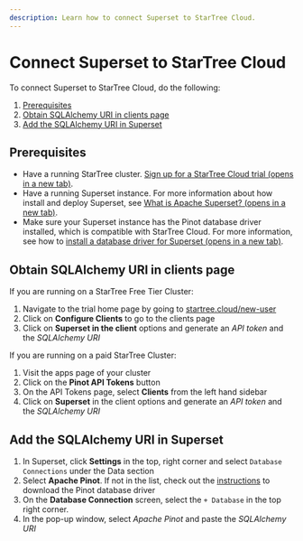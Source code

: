 ```yaml
---
description: Learn how to connect Superset to StarTree Cloud.
---
```


# Connect Superset to StarTree Cloud

To connect Superset to StarTree Cloud, do the following:

1. [Prerequisites](#prerequisites)
2. [Obtain SQLAlchemy URI in clients page](#obtain-sqlalchemy-uri-in-clients-page)
3. [Add the SQLAlchemy URI in Superset](#add-the-sqlalchemy-uri-in-superset)

## Prerequisites

- Have a running StarTree cluster. [Sign up for a StarTree Cloud trial (opens in a new tab)](https://www.startree.ai/saas-signup).
- Have a running Superset instance. For more information about how install and deploy Superset, see [What is Apache Superset? (opens in a new tab)](https://superset.apache.org/docs/intro).
- Make sure your Superset instance has the Pinot database driver installed, which is compatible with StarTree Cloud. For more information, see how to [install a database driver for Superset (opens in a new tab)](https://superset.apache.org/docs/databases/installing-database-drivers).

## Obtain SQLAlchemy URI in clients page

If you are running on a StarTree Free Tier Cluster:
1. Navigate to the trial home page by going to [startree.cloud/new-user](https://startree.cloud/new-user)
2. Click on **Configure Clients** to go to the clients page
3. Click on **Superset in the client** options and generate an *API token* and the *SQLAlchemy URI*

If you are running on a paid StarTree Cluster:
1. Visit the apps page of your cluster
2. Click on the **Pinot API Tokens** button
3. On the API Tokens page, select **Clients** from the left hand sidebar
4. Click on **Superset** in the client options and generate an *API token* and the *SQLAlchemy URI*

## Add the SQLAlchemy URI in Superset

1. In Superset, click **Settings** in the top, right corner and select `Database Connections` under the Data section
2. Select **Apache Pinot**. If not in the list, check out the [instructions](https://superset.apache.org/docs/configuration/databases#apache-pinot) to download the Pinot database driver
3. On the **Database Connection** screen, select the `+ Database` in the top right corner.
4. In the pop-up window, select *Apache Pinot* and paste the *SQLAlchemy URI*
